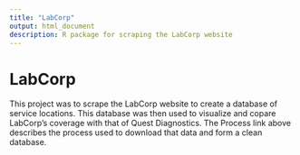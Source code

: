 ```yaml
---
title: "LabCorp"
output: html_document
description: R package for scraping the LabCorp website
---
```


# LabCorp  

This project was to scrape the LabCorp website to create a database of service locations. This database was then used to visualize and copare LabCorp's coverage with that of Quest Diagnostics. The Process link above describes the process used to download that data and form a clean database.
